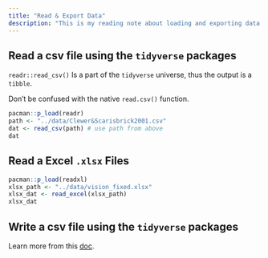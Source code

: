 ```yaml
---
title: "Read & Export Data"
description: "This is my reading note about loading and exporting data."
---
```


## Read a csv file using the `tidyverse` packages

`readr::read_csv()` Is a part of the `tidyverse` universe, thus the output is a `tibble`.

::: {.callout-important}
Don't be confused with the native `read.csv()` function.
:::

```r
pacman::p_load(readr)
path <- "../data/Clewer&Scarisbrick2001.csv"
dat <- read_csv(path) # use path from above
dat
```

## Read a Excel `.xlsx` Files

```r
pacman::p_load(readxl)
xlsx_path <- "../data/vision_fixed.xlsx"
xlsx_dat <- read_excel(xlsx_path)
xlsx_dat
```

## Write a csv file using the `tidyverse` packages

Learn more from this [doc](https://readr.tidyverse.org/reference/write_delim.html).
